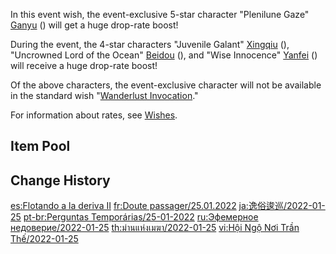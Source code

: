 {{Wish
|name              = Adrift in the Harbor 2022-01-25
|image             = Adrift in the Harbor 2022-01-25.png
|type              = Character Event
|type2             = 2
|duration          = event
|time_start        = 2022-01-25 18:00:00
|time_end          = 2022-02-15 14:59:59
|link              = https://genshin.hoyoverse.com/en/news/detail/18161
|preceding         = The Transcendent One Returns/2022-01-05
|preceding2        = Invitation to Mundane Life/2022-01-05
|succeeding        = Everbloom Violet/2022-02-16
|alongside         = Gentry of Hermitage/2022-01-25
|alongside2        = Epitome Invocation/2022-01-25
|previous          = Adrift in the Harbor/2021-01-12
}}

In this event wish, the event-exclusive 5-star character "Plenilune Gaze" [[Ganyu]] ({{Cryo}}) will get a huge drop-rate boost!

During the event, the 4-star characters "Juvenile Galant" [[Xingqiu]] ({{Hydro}}), "Uncrowned Lord of the Ocean" [[Beidou]] ({{Electro}}), and "Wise Innocence" [[Yanfei]] ({{Pyro}}) will receive a huge drop-rate boost!

Of the above characters, the event-exclusive character will not be available in the standard wish "[[Wanderlust Invocation]]."

For information about rates, see [[Wishes]].

==Item Pool==
{{Wish Pool
|^Ganyu
|^Xingqiu
|^Beidou
|^Yanfei
|Diluc
|Jean
|Keqing
|Mona
|Qiqi
|Barbara
|Bennett
|Chongyun
|Diona
|Fischl
|Gorou
|Kujou Sara
|Ningguang
|Noelle
|Razor
|Rosaria
|Sayu
|Sucrose
|Thoma
|Xiangling
|Xinyan
|Dragon's Bane
|Eye of Perception
|Favonius Codex
|Favonius Greatsword
|Favonius Lance
|Favonius Sword
|Favonius Warbow
|Lion's Roar
|Rainslasher
|Rust
|Sacrificial Bow
|Sacrificial Fragments
|Sacrificial Greatsword
|Sacrificial Sword
|The Bell
|The Flute
|The Stringless
|The Widsith
|Black Tassel
|Bloodtainted Greatsword
|Cool Steel
|Debate Club
|Emerald Orb
|Ferrous Shadow
|Harbinger of Dawn
|Magic Guide
|Raven Bow
|Sharpshooter's Oath
|Skyrider Sword
|Slingshot
|Thrilling Tales of Dragon Slayers
}}

==Change History==
{{Change History|2.4}}

[[es:Flotando a la deriva II]]
[[fr:Doute passager/25.01.2022]]
[[ja:逸俗逡巡/2022-01-25]]
[[pt-br:Perguntas Temporárias/25-01-2022]]
[[ru:Эфемерное недоверие/2022-01-25]]
[[th:ม่านแห่งเมฆา/2022-01-25]]
[[vi:Hội Ngộ Nơi Trần Thế/2022-01-25]]